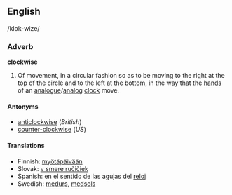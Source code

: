 ==English==
/klok-wize/

===Adverb===
'''clockwise'''
# Of movement, in a circular fashion so as to be moving to the right at the top of the circle and to the left at the bottom, in the way that the [[hand]]s of an [[analogue]]/[[analog]] [[clock]] move.

====Antonyms====
*[[anticlockwise]] (''British'')
*[[counter-clockwise]] (''US'')

====Translations====
*Finnish: [[myötäpäivään]]
*Slovak: [[v smere ručičiek]]
*Spanish: en el sentido de las agujas del [[reloj]]
*Swedish: [[medurs]], [[medsols]]